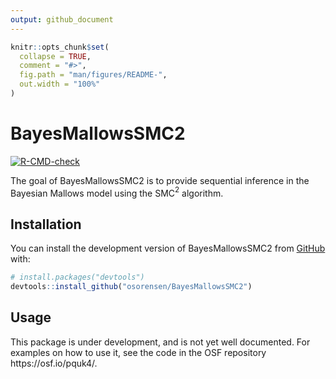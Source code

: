 ```yaml
---
output: github_document
---
```


<!-- README.md is generated from README.Rmd. Please edit that file -->

```r
knitr::opts_chunk$set(
  collapse = TRUE,
  comment = "#>",
  fig.path = "man/figures/README-",
  out.width = "100%"
)
```

# BayesMallowsSMC2

<!-- badges: start -->
[![R-CMD-check](https://github.com/osorensen/BayesMallowsSMC2/actions/workflows/R-CMD-check.yaml/badge.svg)](https://github.com/osorensen/BayesMallowsSMC2/actions/workflows/R-CMD-check.yaml)
<!-- badges: end -->

The goal of BayesMallowsSMC2 is to provide sequential inference in the Bayesian Mallows model using the SMC$^{2}$ algorithm.

## Installation

You can install the development version of BayesMallowsSMC2 from [GitHub](https://github.com/) with:

``` r
# install.packages("devtools")
devtools::install_github("osorensen/BayesMallowsSMC2")
```

## Usage

This package is under development, and is not yet well documented. For examples on how to use it, see the code in the OSF repository https://osf.io/pquk4/.
